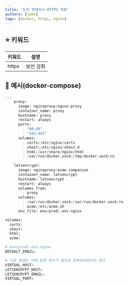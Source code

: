 ```yaml
---
title: '도커 컨테이너 HTTPS 적용'
authors: [jake]
tags: [docker, https, nginx]
---
```


## ⭐ 키워드

| 키워드 | 설명 |
| --- | --- |
| https | 보안 강화 |

## 🐥 예시(docker-compose)

```python
...
	proxy:
	  image: nginxproxy/nginx-proxy
	  container_name: proxy
	  hostname: proxy
	  restart: always
	  ports:
	    - "80:80"
	    - "443:443"
	  volumes:
	    - certs:/etc/nginx/certs
	    - vhost:/etc/nginx/vhost.d
	    - html:/usr/share/nginx/html
	    - /var/run/docker.sock:/tmp/docker.sock:ro
	
	letsencrypt:
	  image: nginxproxy/acme-companion
	  container_name: letsencrypt
	  hostname: letsencrypt
	  restart: always
	  volumes_from:
	    - proxy
	  volumes:
	    - /var/run/docker.sock:/var/run/docker.sock:ro
	    - acme:/etc/acme.sh
	  env_file: env/prod/.env.nginx

volumes:
  certs:
  vhost:
  html:
  acme:

# env/prod/.env.nginx
DEFAULT_EMAIL=

# 다른 앱에는 아래 환경 변수가 필수로 입력되어있어야 한다
VIRTUAL_HOST=
LETSENCRYPT_HOST=
LETSENCRYPT_EMAIL=
VIRTUAL_PORT=

```